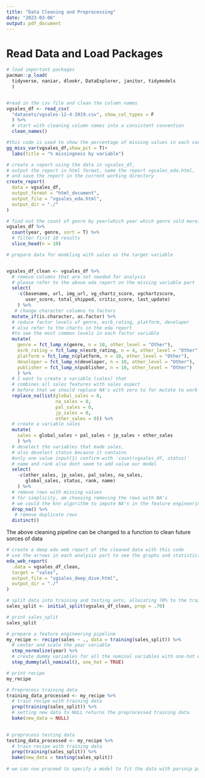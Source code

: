```yaml
---
title: "Data Cleaning and Preprocessing"
date: "2023-03-06"
output: pdf_document
---
```




# Read Data and Load Packages
```r
# load important packages
pacman::p_load(
  tidyverse, naniar, dlookr, DataExplorer, janitor, tidymodels
  )


#read in the csv file and clean the column names
vgsales_df <- read_csv(
  "datasets/vgsales-12-4-2019.csv", show_col_types = F
  ) %>%   
  # start with cleaning column names into a consistent convention
  clean_names()
```

```r
#this code is used to show the percentage of missing values in each variable
gg_miss_var(vgsales_df,show_pct = T)+
  labs(title = "% missingness by variable")

```
```r
# create a report using the data in vgsales_df, 
# output the report in html format, name the report vgsales_eda.html, 
# and save the report in the current working directory
create_report(
  data = vgsales_df, 
  output_format = "html_document", 
  output_file = "vgsales_eda.html", 
  output_dir = "./"
)

```

```r
# find out the count of genre by year(which year which genre sold more)
vgsales_df %>% 
  count(year, genre, sort = T) %>% 
  # filter first 10 results
  slice_head(n = 10)
```




```r
# prepare data for modeling with sales as the target variable


vgsales_df_clean <- vgsales_df %>%
  # remove columns that are not needed for analysis 
  # please refer to the above eda report on the missing variable part
  select(
    -c(basename, url, img_url, vg_chartz_score, vgchartzscore, 
       user_score, total_shipped, critic_score, last_update)
    ) %>% 
   # change character columns to factors
  mutate_if(is.character, as.factor) %>% 
  # reduce factor levels of genre, esrb_rating, platform, developer
  # also refer to the charts in the eda report 
  #to see the most common levels in each factor variable
  mutate(
    genre = fct_lump_n(genre, n = 10, other_level = "Other"),
    esrb_rating = fct_lump_n(esrb_rating, n = 4, other_level = "Other"),
    platform = fct_lump_n(platform, n = 10, other_level = "Other"),
    developer = fct_lump_n(developer, n = 10, other_level = "Other"),
    publisher = fct_lump_n(publisher, n = 10, other_level = "Other")
    ) %>% 
  # I want to create a variable (sales) that 
  # combines all sales features with sales aspect
  # before that we should replace NA's with zero to for mutate to work
  replace_na(list(global_sales = 0,
                  na_sales = 0,
                  pal_sales = 0,
                  jp_sales = 0, 
                  other_sales = 0)) %>% 
  # create a variable sales
  mutate(
    sales = global_sales + pal_sales + jp_sales + other_sales
    ) %>% 
  # deselect the variables that made sales, 
  # also deselect status because it contains 
  #only one value input(1) confirm with `count(vgsales_df, status)`
  # name and rank also dont seem to add value our model
  select(
    -c(other_sales, jp_sales, pal_sales, na_sales, 
       global_sales, status, rank, name)
    ) %>% 
  # remove rows with missing values 
  # for simplicity, am choosing removing the rows with NA's
  # we could the knn algorithm to impute NA's in the feature engineering recipe
  drop_na() %>% 
   # remove duplicate rows
  distinct()
```


The above cleaning pipeline can be changed to a 
function to clean future sorces of data



```r
# create a deep eda web report of the cleaned data with this code
# use the arrows in each analysis part to see the graphs and statistics
eda_web_report(
  .data = vgsales_df_clean, 
  target = "sales", 
  output_file = "vgsales_deep_dive.html", 
  output_dir = "./"
)

```

```r
# split data into training and testing sets, allocating 70% to the training set
sales_split <- initial_split(vgsales_df_clean, prop = .70)

# print sales_split
sales_split

# prepare a feature engineering pipeline
my_recipe <- recipe(sales ~ ., data = training(sales_split)) %>% 
  # center and scale the year variable
  step_normalize(year) %>% 
  # create dummy variables for all the nominal variables with one-hot encoding
  step_dummy(all_nominal(), one_hot = TRUE)

# print recipe
my_recipe

# Preprocess training data
training_data_processed <- my_recipe %>% 
  # train recipe with training data
  prep(training(sales_split)) %>% 
  # setting new data to NULL returns the preprocessed training data
  bake(new_data = NULL)
  

# preprocess testing data
testing_data_processed <- my_recipe %>% 
  # train recipe with training data
  prep(training(sales_split)) %>% 
  bake(new_data = testing(sales_split))
  
# we can now proceed to specify a model to fit the data with parsnip package
```

